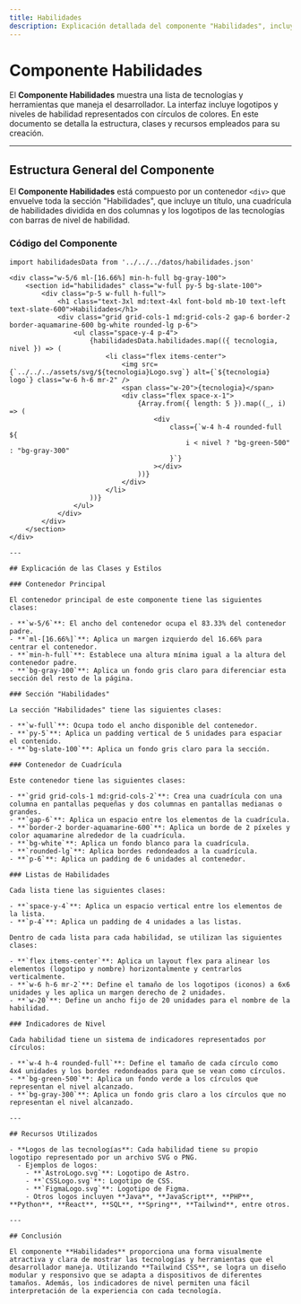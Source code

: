 ---
title: Habilidades
description: Explicación detallada del componente "Habilidades", incluyendo clases, estilos y recursos utilizados en su diseño e implementación.
---

# Componente Habilidades

El **Componente Habilidades** muestra una lista de tecnologías y herramientas que maneja el desarrollador. La interfaz incluye logotipos y niveles de habilidad representados con círculos de colores. En este documento se detalla la estructura, clases y recursos empleados para su creación.

---

## Estructura General del Componente

El **Componente Habilidades** está compuesto por un contenedor `<div>` que envuelve toda la sección "Habilidades", que incluye un título, una cuadrícula de habilidades dividida en dos columnas y los logotipos de las tecnologías con barras de nivel de habilidad.

### Código del Componente

```astro
import habilidadesData from '../../../datos/habilidades.json'

<div class="w-5/6 ml-[16.66%] min-h-full bg-gray-100">
    <section id="habilidades" class="w-full py-5 bg-slate-100">
        <div class="p-5 w-full h-full">
            <h1 class="text-3xl md:text-4xl font-bold mb-10 text-left text-slate-600">Habilidades</h1>
            <div class="grid grid-cols-1 md:grid-cols-2 gap-6 border-2 border-aquamarine-600 bg-white rounded-lg p-6">
                <ul class="space-y-4 p-4">
                    {habilidadesData.habilidades.map(({ tecnologia, nivel }) => (
                        <li class="flex items-center">
                            <img src={`../../../assets/svg/${tecnologia}Logo.svg`} alt={`${tecnologia} logo`} class="w-6 h-6 mr-2" />
                            <span class="w-20">{tecnologia}</span>
                            <div class="flex space-x-1">
                                {Array.from({ length: 5 }).map((_, i) => (
                                    <div
                                        class={`w-4 h-4 rounded-full ${
                                            i < nivel ? "bg-green-500" : "bg-gray-300"
                                        }`}
                                    ></div>
                                ))}
                            </div>
                        </li>
                    ))}
                </ul>
            </div>
        </div>
    </section>
</div>

---

## Explicación de las Clases y Estilos

### Contenedor Principal

El contenedor principal de este componente tiene las siguientes clases:

- **`w-5/6`**: El ancho del contenedor ocupa el 83.33% del contenedor padre.
- **`ml-[16.66%]`**: Aplica un margen izquierdo del 16.66% para centrar el contenedor.
- **`min-h-full`**: Establece una altura mínima igual a la altura del contenedor padre.
- **`bg-gray-100`**: Aplica un fondo gris claro para diferenciar esta sección del resto de la página.

### Sección "Habilidades"

La sección "Habilidades" tiene las siguientes clases:

- **`w-full`**: Ocupa todo el ancho disponible del contenedor.
- **`py-5`**: Aplica un padding vertical de 5 unidades para espaciar el contenido.
- **`bg-slate-100`**: Aplica un fondo gris claro para la sección.
  
### Contenedor de Cuadrícula

Este contenedor tiene las siguientes clases:

- **`grid grid-cols-1 md:grid-cols-2`**: Crea una cuadrícula con una columna en pantallas pequeñas y dos columnas en pantallas medianas o grandes.
- **`gap-6`**: Aplica un espacio entre los elementos de la cuadrícula.
- **`border-2 border-aquamarine-600`**: Aplica un borde de 2 píxeles y color aquamarine alrededor de la cuadrícula.
- **`bg-white`**: Aplica un fondo blanco para la cuadrícula.
- **`rounded-lg`**: Aplica bordes redondeados a la cuadrícula.
- **`p-6`**: Aplica un padding de 6 unidades al contenedor.

### Listas de Habilidades

Cada lista tiene las siguientes clases:

- **`space-y-4`**: Aplica un espacio vertical entre los elementos de la lista.
- **`p-4`**: Aplica un padding de 4 unidades a las listas.
  
Dentro de cada lista para cada habilidad, se utilizan las siguientes clases:

- **`flex items-center`**: Aplica un layout flex para alinear los elementos (logotipo y nombre) horizontalmente y centrarlos verticalmente.
- **`w-6 h-6 mr-2`**: Define el tamaño de los logotipos (iconos) a 6x6 unidades y les aplica un margen derecho de 2 unidades.
- **`w-20`**: Define un ancho fijo de 20 unidades para el nombre de la habilidad.
  
### Indicadores de Nivel

Cada habilidad tiene un sistema de indicadores representados por círculos:

- **`w-4 h-4 rounded-full`**: Define el tamaño de cada círculo como 4x4 unidades y los bordes redondeados para que se vean como círculos.
- **`bg-green-500`**: Aplica un fondo verde a los círculos que representan el nivel alcanzado.
- **`bg-gray-300`**: Aplica un fondo gris claro a los círculos que no representan el nivel alcanzado.

---

## Recursos Utilizados

- **Logos de las tecnologías**: Cada habilidad tiene su propio logotipo representado por un archivo SVG o PNG.
  - Ejemplos de logos:
    - **`AstroLogo.svg`**: Logotipo de Astro.
    - **`CSSLogo.svg`**: Logotipo de CSS.
    - **`FigmaLogo.svg`**: Logotipo de Figma.
    - Otros logos incluyen **Java**, **JavaScript**, **PHP**, **Python**, **React**, **SQL**, **Spring**, **Tailwind**, entre otros.

---

## Conclusión

El componente **Habilidades** proporciona una forma visualmente atractiva y clara de mostrar las tecnologías y herramientas que el desarrollador maneja. Utilizando **Tailwind CSS**, se logra un diseño modular y responsivo que se adapta a dispositivos de diferentes tamaños. Además, los indicadores de nivel permiten una fácil interpretación de la experiencia con cada tecnología.
